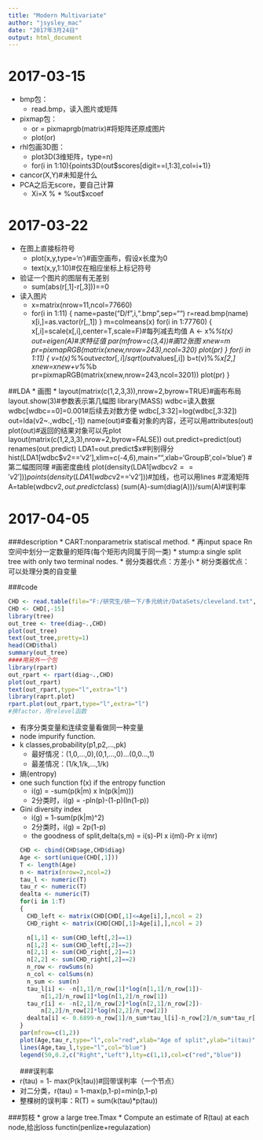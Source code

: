 ```yaml
---
title: "Modern Multivariate"
author: "jsysley_mac"
date: "2017年3月24日"
output: html_document
---
```

# 2017-03-15

* bmp包：
    * read.bmp，读入图片或矩阵
* pixmap包：
    * or = pixmaprgb(matrix)#将矩阵还原成图片
    * plot(or)
* rhl包画3D图：
    * plot3D(3维矩阵，type=n)
    * for(i in 1:10){points3D(out$scores[digit==I,1:3],col=i+1)}
* cancor(X,Y)#未知是什么
* PCA之后无score，要自己计算
    * Xi=X % * %out$xcoef


# 2017-03-22

* 在图上直接标符号
    * plot(x,y,type='n')#画空画布，假设x长度为0
    * text(x,y,1:10)#仅在相应坐标上标记符号
* 验证一个图片的图层有无差别
    * sum(abs(r[,1]-r[,3]))==0
* 读入图片
    * x=matrix(nrow=11,ncol=77660)
    * for(i in 1:11)
    {
        name=paste("D/f",i,".bmp",sep="")
        r=read.bmp(name)
        x[i,]=as.vactor(r[,,1])
    }
    m=colmeans(x)
    for(i in 1:77760)
    {
        x[,i]=scale(x[,i],center=T,scale=F)#每列减去均值
        A <- x%*%t(x)
        out=eigen(A)#求特征值
        par(mfrow=c(3,4))#画12张图
        xnew=m
        pr=pixmapRGB(matrix(xnew,nrow=243),ncol=320)
        plot(pr)
    }
    for(i in 1:11)
    {
        v=t(x)%*%out$vector[,i]/sqrt(out$values[,i])
        b=t(v)%*%x[2,]
        xnew=xnew+v%*%b
        pr=pixmapRGB(matrix(xnew,nrow=243,ncol=3201))
        plot(pr)
    }
    
##LDA
* 画图 
    * layout(matrix(c(1,2,3,3)),nrow=2,byrow=TRUE)#画布布局
    layout.show(3)#参数表示第几幅图
    library(MASS)
    wdbc=读入数据
    wdbc[wdbc==0]=0.001#后续去对数方便
    wdbc[,3:32]=log(wdbc[,3:32])
    out=lda(v2~.,wdbc[,-1])
    name(out)#查看对象的内容，还可以用attributes(out)
    plot(out)#返回的结果对象可以先plot
    layout(matrix(c(1,2,3,3),nrow=2,byrow=FALSE))
    out.predict=predict(out)
    renames(out.predict)
    LDA1=out.predict$x#判别得分
    hist(LDA1[wdbc$v2=='v2'],xlim=c(-4,6),main="",xlab='GroupB',col='blue')
    #第二幅图同理
    #画密度曲线
    plot(density(LDA1[wdbc$v2=='v2']))
    points(density(LDA1[wdbc$v2=='v2']))#加线，也可以用lines
    #混淆矩阵
    A=table(wdbc$v2,out.predict$class)
    (sum(A)-sum(diag(A)))/sum(A)#误判率


# 2017-04-05
###description
* CART:nonparametrix statiscal method.
* 再input space Rn空间中划分一定数量的矩阵(每个矩形内同属于同一类)
* stump:a single split tree with only two terminal nodes.
* 弱分类器优点：方差小
* 树分类器优点：可以处理分类的自变量

###code
```r
CHD <- read.table(file="F:/研究生/研一下/多元统计/DataSets/cleveland.txt",header=TRUE)
CHD <- CHD[,-15]
library(tree)
out_tree <- tree(diag~.,CHD)
plot(out_tree)
text(out_tree,pretty=1)
head(CHD$thal)
summary(out_tree)
####用另外一个包
library(rpart)
out_rpart <- rpart(diag~.,CHD)
plot(out_rpart)
text(out_rpart,type="l",extra="l")
library(raprt.plot)
rpart.plot(out_rpart,type="l",extra="l")
#换factor，用relevel函数
```

* 有序分类变量和连续变量看做同一种变量
* node impurify function.
* k classes,probability(p1,p2,...,pk)
    * 最好情况：(1,0,...,0),(0,1,...,0)...(0,0...,1)
    * 最差情况：(1/k,1/k,...,1/k)
* 熵(entropy)
* one such function f(x) if the entropy function
    * i(g) = -sum(p(k|m) x ln(p(k|m)))
    * 2分类时，i(g) = -pln(p)-(1-p)(ln(1-p))
* Gini diversity index
    * i(g) = 1-sum(p(k|m)^2)
    * 2分类时，i(g) = 2p(1-p)
    * the goodness of split,delta(s,m) = i(s)-Pl x i(ml)-Pr x i(mr)
```r
CHD <- cbind(CHD$age,CHD$diag)
Age <- sort(unique(CHD[,1]))
T <- length(Age)
n <- matrix(nrow=2,ncol=2)
tau_l <- numeric(T)
tau_r <- numeric(T)
dealta <- numeric(T)
for(i in 1:T)
{
    CHD_left <- matrix(CHD[CHD[,1]<=Age[i],],ncol = 2)
    CHD_right <- matrix(CHD[CHD[,1]>Age[i],],ncol = 2)
    
    n[1,1] <- sum(CHD_left[,2]==1)
    n[1,2] <- sum(CHD_left[,2]==2)
    n[2,1] <- sum(CHD_right[,2]==1)
    n[2,2] <- sum(CHD_right[,2]==2)
    n_row <- rowSums(n)
    n_col <- colSums(n)
    n_sum <- sum(n)
    tau_l[i] <- -n[1,1]/n_row[1]*log(n[1,1]/n_row[1])-
        n[1,2]/n_row[1]*log(n[1,2]/n_row[1])
    tau_r[i] <- -n[2,1]/n_row[2]*log(n[2,1]/n_row[2])-
        n[2,2]/n_row[2]*log(n[2,2]/n_row[2])
    dealta[i] <- 0.6899-n_row[1]/n_sum*tau_l[i]-n_row[2]/n_sum*tau_r[i]
}
par(mfrow=c(1,2))
plot(Age,tau_r,type="l",col="red",xlab="Age of split",ylab="i(tau)")
lines(Age,tau_l,type="l",col="blue")
legend(50,0.2,c("Right","Left"),lty=c(1,1),col=c("red","blue"))
```
###误判率
* r(tau) = 1- max(P(k|tau))#回带误判率（一个节点）
* 对二分类，r(tau) = 1-max(p,1-p)=min(p,1-p)
* 整棵树的误判率：R(T) = sum(k(tau)*p(tau))

###剪枝
* grow a large tree.Tmax
* Compute an estimate of R(tau) at each node,给出loss functin(penlize+regulazation)
